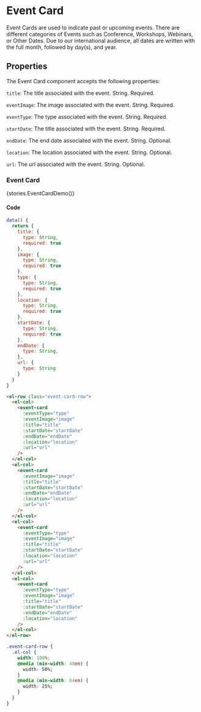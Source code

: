 
<Meta title="Components/Event Card" />

# Event Card
Event Cards are used to indicate past or upcoming events. There are different categories of Events such as Conference, Workshops, Webinars, or Other Dates.
Due to our international audience, all dates are written with the full month, followed by day(s), and year.

## Properties
The Event Card component accepts the following properties:

`title`: The title associated with the event. String. Required.

`eventImage`: The image associated with the event. String. Required.

`eventType`: The type associated with the event. String. Required.

`startDate`: The title associated with the event. String. Required.

`endDate`: The end date associated with the event. String. Optional.

`location`: The location associated with the event. String. Optional.

`url`: The url associated with the event. String. Optional.

### Event Card

<Story name="Event Card">{stories.EventCardDemo()}</Story>

#### Code

```js
data() {
  return {
    title: {
      type: String,
      required: true
    },
    image: {
      type: String,
      required: true
    },
    type: {
      type: String,
      required: true
    },
    location: {
      type: String,
      required: true
    },
    startDate: {
      type: String,
      required: true
    },
    endDate: {
      type: String,
    },
    url: {
      type: String
    }
  }
}
```

```html
<el-row class="event-card-row">
  <el-col>
    <event-card
      :eventType="type"
      :eventImage="image"
      :title="title"
      :startDate="startDate"
      :endDate="endDate"
      :location="location"
      :url="url"
    />
  </el-col>
  <el-col>
    <event-card
      :eventImage="image"
      :title="title"
      :startDate="startDate"
      :endDate="endDate"
      :location="location"
      :url="url"
    />
  </el-col>
  <el-col>
    <event-card
      :eventType="type"
      :eventImage="image"
      :title="title"
      :startDate="startDate"
      :location="location"
      :url="url"
    />
  </el-col>
  <el-col>
    <event-card
      :eventType="type"
      :eventImage="image"
      :title="title"
      :startDate="startDate"
      :endDate="endDate"
      :location="location"
    />
  </el-col>
</el-row>
```

```css
.event-card-row {
  .el-col {
    width: 100%;
    @media (min-width: 48em) {
      width: 50%;
    }
    @media (min-width: 64em) {
      width: 25%;
    }
  }
}
```
